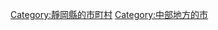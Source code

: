 {{Commonscat|Kosai, Shizuoka}}
{{Catmore}}

{{DEFAULTSORT:Kosai-shi}}
[[Category:靜岡縣的市町村|Category:靜岡縣的市町村]]
[[Category:中部地方的市|Category:中部地方的市]]